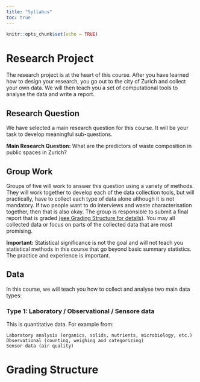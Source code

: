 ```yaml
---
title: "Syllabus"
toc: true
---
```


<script defer data-domain="rbtl-fs22.github.io/website" src="https://plausible.io/js/plausible.js"></script>


```r
knitr::opts_chunk$set(echo = TRUE)
```

# Research Project

The research project is at the heart of this course. After you have learned how to design your research, you go out to the city of Zurich and collect your own data. We will then teach you a set of computational tools to analyse the data and write a report.

## Research Question

We have selected a main research question for this course. It will be your task to develop meaningful sub-questions. 

**Main Research Question:** What are the predictors of waste composition in public spaces in Zurich?

## Group Work

Groups of five will work to answer this question using a variety of methods. They will work together to develop each of the data collection tools, but will practically, have to collect each type of data alone although it is not mandatory. If two people want to do interviews and waste characterisation together, then that is also okay. The group is responsible to submit a final report that is graded [(see Grading Structure for details)](#grading). You may all collected data or focus on parts of the collected data that are most promising. 

**Important:** Statistical significance is not the goal and will not teach you statistical methods in this course that go beyond basic summary statistics. The practice and experience is important. 

## Data

In this course, we will teach you how to collect and analyse two main data types: 

### Type 1: Laboratory / Observational / Sensore data 

This is quantitative data. For example from:

    Laboratory analysis (organics, solids, nutrients, microbiology, etc.)
    Observational (counting, weighing and categorizing)
    Sensor data (air quality)


# Grading Structure {#grading}



